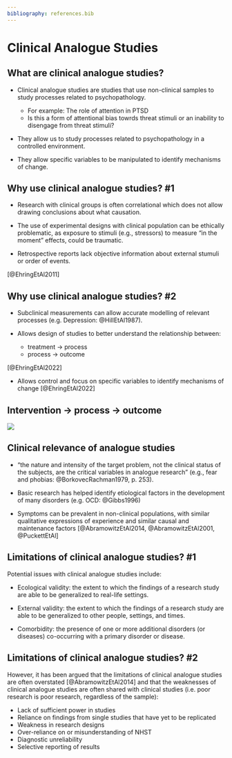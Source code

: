 ```yaml
---
bibliography: references.bib
---
```


# Clinical Analogue Studies {background-image="images/cog1.jpg" background-color="black"}

## What are clinical analogue studies?

- Clinical analogue studies are studies that use non-clinical samples to study processes related to psychopathology.

    - For example: The role of attention in PTSD
    - Is this a form of attentional bias towrds threat stimuli or an inability to disengage from threat stimuli?

- They allow us to study processes related to psychopathology in a controlled environment.

- They allow specific variables to be manipulated to identify mechanisms of change.

## Why use clinical analogue studies? #1

- Research with clinical groups is often correlational which does not allow drawing conclusions about what causation.

- The use of experimental designs with clinical population can be ethically problematic, as exposure to stimuli (e.g., stressors) to measure "in the moment" effects, could be traumatic.

- Retrospective reports lack objective information about external stumuli or order of events.

:::{.aside}
[@EhringEtAl2011]
:::

## Why use clinical analogue studies? #2

- Subclinical measurements can allow accurate modelling of relevant processes (e.g. Depression: @HillEtAl1987). 

- Allows design of studies to better understand the relationship between:
    - treatment -> process  
    - process -> outcome 

[@EhringEtAl2022]

- Allows control and focus on specific variables to identify mechanisms of change [@EhringEtAl2022]

## Intervention -> process -> outcome

![](images/moderation.png)

## Clinical relevance of analogue studies

-  "the nature and intensity of the target problem, not the clinical status of the subjects, are the critical variables in analogue research" (e.g., fear and phobias: @BorkovecRachman1979, p. 253).

- Basic research has helped identify etiological factors in the development of many disorders (e.g. OCD: @Gibbs1996)

- Symptoms can be prevalent in non-clinical populations, with similar qualitative expressions of experience and similar causal and maintenance factors [@AbramowitzEtAl2014, @AbramowitzEtAl2001, @PuckettEtAl]

## Limitations of clinical analogue studies? #1

Potential issues with clinical analogue studies include:

- Ecological validity: the extent to which the findings of a research study are able to be generalized to real-life settings.

- External validity: the extent to which the findings of a research study are able to be generalized to other people, settings, and times.

- Comorbidity: the presence of one or more additional disorders (or diseases) co-occurring with a primary disorder or disease.

## Limitations of clinical analogue studies? #2

However, it has been argued that the limitations of clinical analogue studies are often overstated [@AbramowitzEtAl2014] and that the weaknesses of clinical analogue studies are often shared with clinical studies (i.e. poor research is poor research, regardless of the sample):

- Lack of sufficient power in studies
- Reliance on findings from single studies that have yet to be replicated
- Weakness in research designs
- Over-reliance on or misunderstanding of NHST
- Diagnostic unreliability
- Selective reporting of results

